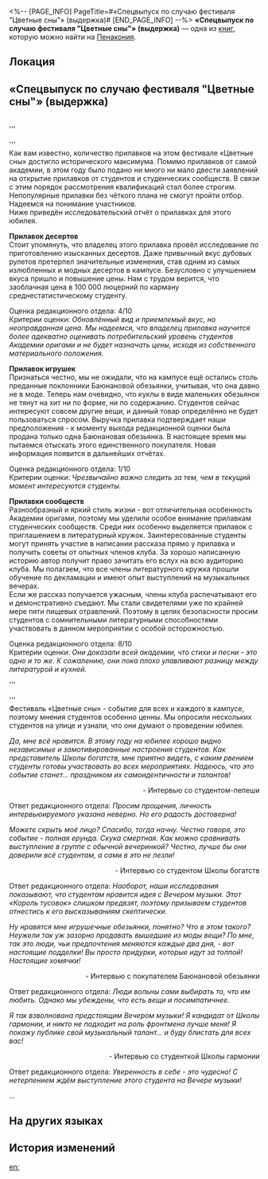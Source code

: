 <%-- [PAGE_INFO]
PageTitle=#«Спецвыпуск по случаю фестиваля "Цветные сны"» (выдержка)#
[END_PAGE_INFO] --%>
{{Дополнить}}
{{Книга Инфобокс
|id           = 405
|partIds      = 190700
|Название     = 
|Изображение  = Предмет Журнал Пенакония.png
|Мир          = Пенакония
|Томов        = 1
|Автор        = <!--нужно добавить-->
|Описание     = Специальный выпуск студенческого журнала, выпускаемого новостным сообществом Академии оригами. Выпуск посвящён празднованию фестиваля «Цветных снов» и включает репортажи о различных прилавках и интервью студентов.
|Том1         = {{tx}}
|Источник1    = {{tx|Отсутствует источник}}
|Персонажи    = 
|Фракции      = 
}}
'''«Спецвыпуск по случаю фестиваля "Цветные сны"» (выдержка)''' — одна из [[Книги|книг]], которую можно найти на [[Пенакония]].

==Локация==
{{Отметка карты|<!--название карты-->|<!--id отметки-->}}

==«Спецвыпуск по случаю фестиваля "Цветные сны"» (выдержка)==
<br />'''<div align="center">{{Размер|28|О прилавках}}</div>'''<br />
Как вам известно, количество прилавков на этом фестивале «Цветные сны» достигло исторического максимума. Помимо прилавков от самой академии, в этом году было подано ни много ни мало двести заявлений на открытие прилавков от студентов и студенческих сообществ. В связи с этим порядок рассмотрения квалификаций стал более строгим. Непопулярные прилавки без чёткого плана не смогут пройти отбор. Надеемся на понимание участников.<br />
Ниже приведён исследовательский отчёт о прилавках для этого юбилея.


'''Прилавок десертов'''<br />
Стоит упомянуть, что владелец этого прилавка провёл исследование по приготовлению изысканных десертов. Даже привычный вкус дубовых рулетов претерпел значительные изменения, став одним из самых излюбленных и модных десертов в кампусе. Безусловно с улучшением вкуса пришло и повышение цены. Нам с трудом верится, что заоблачная цена в 100 000 люцерний по карману среднестатистическому студенту.

Оценка редакционного отдела: 4/10<br />
Критерии оценки: ''Обновлённый вид и приемлемый вкус, но неоправданная цена. Мы надеемся, что владелец прилавка научится более адекватно оценивать потребительский уровень студентов Академии оригами и не будет назначать цены, исходя из собственного материального положения.''


'''Прилавок игрушек'''<br />
Признаться честно, мы не ожидали, что на кампусе ещё остались столь преданные поклонники Баюнановой обезьянки, учитывая, что она давно не в моде. Теперь нам очевидно, что куклы в виде маленьких обезьянок не тянут на хит ни по форме, ни по содержанию. Студентов сейчас интересуют совсем другие вещи, и данный товар определённо не будет пользоваться спросом. Выручка прилавка подтверждает наши предположения - к моменту выхода редакционной оценки была продана только одна Баюнановая обезьянка. В настоящее время мы пытаемся отыскать этого единственного покупателя. Новая информация появится в дальнейших отчётах.

Оценка редакционного отдела: 1/10<br />
Критерии оценки: ''Чрезвычайно важно следить за тем, чем в текущий момент интересуются студенты.''


'''Прилавки сообществ'''<br />
Разнообразный и яркий стиль жизни - вот отличительная особенность Академии оригами, поэтому мы уделили особое внимание прилавкам студенческих сообществ. Среди них особенно выделяется прилавок с приглашением в литературный кружок. Заинтересованные студенты могут принять участие в написании рассказа прямо у прилавка и получить советы от опытных членов клуба. За хорошо написанную историю автор получит право зачитать его вслух на всю аудиторию клуба. Мы полагаем, что все члены литературного кружка прошли обучение по декламации и имеют опыт выступлений на музыкальных вечерах.<br />
Если же рассказ получается ужасным, члены клуба распечатывают его и демонстративно съедают. Мы стали свидетелями уже по крайней мере пяти пищевых отравлений. Поэтому в целях безопасности просим студентов с сомнительными литературными способностями участвовать в данном мероприятии с особой осторожностью.

Оценка редакционного отдела: 8/10<br />
Критерии оценки: ''Они доказали всей академии, что стихи и песни - это одно и то же. К сожалению, они пока плохо улавливают разницу между литературой и кухней.''


'''<div align="center">{{Размер|28|Что говорят студенты?}}</div>'''<br />
Фестиваль «Цветные сны» - событие для всех и каждого в кампусе, поэтому мнения студентов особенно ценны. Мы опросили нескольких студентов на улице и узнали, что они думают о проведении юбилея.


''Да, мне всё нравится. В этому году на юбилее хорошо видно независимые и замотивированные настроения студентов. Как представитель Школы богатств, мне приятно видеть, с каким рвением студенты готовы участвовать во всех мероприятиях. Надеюсь, что это событие станет... праздником их самоидентичности и талантов!''<br />                                                     <div align="right">- Интервью со студентом-пепеши</div>

Ответ редакционного отдела: ''Просим прощения, личность интервьюируемого указана неверно. Но его радость достоверна!''


''Можете скрыть моё лицо? Спасибо, тогда начну. Честно говоря, это событие - полная ерунда. Скука смертная. Как можно сравнивать выступление в группе с обычной вечеринкой? Честно, лучше бы они доверили всё студентам, а сами в это не лезли!''<br />                                                  <div align="right">- Интервью со студентом Школы богатств</div>

Ответ редакционного отдела: ''Наоборот, наши исследования показывают, что студентам нравится идея с Вечером музыки. Этот «Король тусовок» слишком предвзят, поэтому призываем студентов отнестись к его высказываниям скептически.''


''Ну нравятся мне игрушечные обезьянки, понятно? Что в этом такого? Неужели так уж зазорно продавать вышедшие из моды вещи? По мне, так это люди, чьи предпочтения меняются каждые два дня, - вот настоящие подделки! Вы просто придурки, которые идут за толпой! Настоящие хомячки!''<br />                                                         <div align="right">- Интервью с покупателем Баюнановой обезьянки</div>

Ответ редакционного отдела: ''Люди вольны сами выбирать то, что им любить. Однако мы убеждены, что есть вещи и посимпатичнее.''


''Я так взволнована предстоящим Вечером музыки! Я кандидат от Школы гармонии, и никто не подходит на роль фронтмена лучше меня! Я покажу публике свой музыкальный талант... и буду блистать для всех вас!''<br />                                                  <div align="right">- Интервью со студенткой Школы гармонии</div>

Ответ редакционного отдела: ''Уверенность в себе - это чудесно! С нетерпением ждём выступление этого студента на Вечере музыки!''

...

==На других языках==
{{На других языках
|en   = ''Dreamlight Anniversary Special'' (Excerpt)
|zhs  = 《彩梦校庆特刊》（节选）
|zht  = 《彩夢校慶特刊》（節選）
|ja   = 『彩の夢学園祭特集号』（抜粋）
|ko   = ≪오색꿈 개교 기념 행사 특간≫(발췌)
|es   = «Especial Aniversario Colorsueños» (fragmento)
|fr   = ''Édition spéciale sur l'anniversaire de Songéclat'' (extrait)
|ru   = «Спецвыпуск по случаю фестиваля "Цветные сны"» (выдержка)
|th   = นิตยสารงานเทศกาลฝันหลากสี (บทคัดสรร)
|vi   = "Số Đặc Biệt Lễ Kỷ Niệm Thành Lập Trường: Giấc Mơ Muôn Màu" (Trích dẫn)
|de   = „Sonderausgabe zum Traumlicht-Jubiläum“ (Auszug)
|id   = "Edisi Khusus Hari Jadi Dreamlight" (Kutipan)
|pt   = "Especial de Aniversário da Luz Onírica" (Trecho)
}}

==История изменений==
{{История изменений|3.5}}

[[en:]]